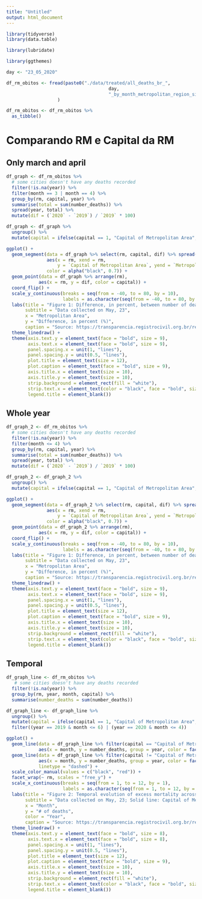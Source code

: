 ```yaml
---
title: "Untitled"
output: html_document
---
```


```r
library(tidyverse)
library(data.table)

library(lubridate)

library(ggthemes)
```

```r
day <- "23_05_2020"

df_rm_obitos <- fread(paste0("./data/treated/all_deaths_br_", 
                                      day, 
                                      "_by_month_metropolitan_region_since_2019_ibge_code.csv")
                   )

df_rm_obitos <- df_rm_obitos %>% 
  as_tibble()
```

# Comparando RM e Capital da RM
## Only march and april

```r
df_graph <- df_rm_obitos %>% 
  # some cities doesn't have any deaths recorded
  filter(!is.na(year)) %>% 
  filter(month == 3 | month == 4) %>% 
  group_by(rm, capital, year) %>% 
  summarise(total = sum(number_deaths)) %>% 
  spread(year, total) %>% 
  mutate(dif = (`2020` - `2019`) / `2019` * 100)

df_graph <- df_graph %>% 
  ungroup() %>% 
  mutate(capital = ifelse(capital == 1, "Capital of Metropolitan Area", "Metropolitan Area without Capital"))

ggplot() +
  geom_segment(data = df_graph %>% select(rm, capital, dif) %>% spread(capital, dif) %>% arrange(rm),
               aes(x = rm, xend = rm, 
                   y = `Capital of Metropolitan Area`, yend = `Metropolitan Area without Capital`), 
               color = alpha("black", 0.7)) +
  geom_point(data = df_graph %>% arrange(rm),
            aes(x = rm, y = dif, color = capital)) +
  coord_flip() +
  scale_y_continuous(breaks = seq(from = -40, to = 80, by = 10),
                     labels = as.character(seq(from = -40, to = 80, by = 10))) +
  labs(title = "Figure 1: Difference, in percent, between number of deaths registered in march and april of 2020 compared to 2019,\nCapital of Metropolitan Area and Metropolitan Area without Capital",
       subtitle = "Data collected on May, 23",
       x = "Metropolitan Area", 
       y = "Difference, in percent (%)",
       caption = "Source: https://transparencia.registrocivil.org.br/registros") +
  theme_linedraw() +
  theme(axis.text.y = element_text(face = "bold", size = 9),
        axis.text.x = element_text(face = "bold", size = 9),
        panel.spacing.x = unit(1, "lines"),
        panel.spacing.y = unit(0.5, "lines"),
        plot.title = element_text(size = 12),
        plot.caption = element_text(face = "bold", size = 9),
        axis.title.x = element_text(size = 10),
        axis.title.y = element_text(size = 10),
        strip.background = element_rect(fill = "white"),
        strip.text.x = element_text(color = "black", face = "bold", size = 9),
        legend.title = element_blank())
```

## Whole year

```r
df_graph_2 <- df_rm_obitos %>% 
  # some cities doesn't have any deaths recorded
  filter(!is.na(year)) %>% 
  filter(month <= 4) %>% 
  group_by(rm, capital, year) %>% 
  summarise(total = sum(number_deaths)) %>% 
  spread(year, total) %>% 
  mutate(dif = (`2020` - `2019`) / `2019` * 100)

df_graph_2 <- df_graph_2 %>% 
  ungroup() %>% 
  mutate(capital = ifelse(capital == 1, "Capital of Metropolitan Area", "Metropolitan Area without Capital"))

ggplot() +
  geom_segment(data = df_graph_2 %>% select(rm, capital, dif) %>% spread(capital, dif) %>% arrange(rm),
               aes(x = rm, xend = rm, 
                   y = `Capital of Metropolitan Area`, yend = `Metropolitan Area without Capital`), 
               color = alpha("black", 0.7)) +
  geom_point(data = df_graph_2 %>% arrange(rm),
            aes(x = rm, y = dif, color = capital)) +
  coord_flip() +
  scale_y_continuous(breaks = seq(from = -40, to = 80, by = 10),
                     labels = as.character(seq(from = -40, to = 80, by = 10))) +
  labs(title = "Figure 1: Difference, in percent, between number of deaths registered in 2020 compared to 2019,\nCapital of Metropolitan Area and Metropolitan Area without Capital",
       subtitle = "Data collected on May, 23",
       x = "Metropolitan Area", 
       y = "Difference, in percent (%)",
       caption = "Source: https://transparencia.registrocivil.org.br/registros") +
  theme_linedraw() +
  theme(axis.text.y = element_text(face = "bold", size = 9),
        axis.text.x = element_text(face = "bold", size = 9),
        panel.spacing.x = unit(1, "lines"),
        panel.spacing.y = unit(0.5, "lines"),
        plot.title = element_text(size = 12),
        plot.caption = element_text(face = "bold", size = 9),
        axis.title.x = element_text(size = 10),
        axis.title.y = element_text(size = 10),
        strip.background = element_rect(fill = "white"),
        strip.text.x = element_text(color = "black", face = "bold", size = 9),
        legend.title = element_blank())
```

## Temporal

```r
df_graph_line <- df_rm_obitos %>% 
   # some cities doesn't have any deaths recorded
  filter(!is.na(year)) %>% 
  group_by(rm, year, month, capital) %>% 
  summarise(number_deaths = sum(number_deaths))

df_graph_line <- df_graph_line %>% 
  ungroup() %>% 
  mutate(capital = ifelse(capital == 1, "Capital of Metropolitan Area", "Metropolitan Area without Capital")) %>% 
  filter((year == 2019 & month <= 6) | (year == 2020 & month <= 4))

ggplot() +
  geom_line(data = df_graph_line %>% filter(capital == "Capital of Metropolitan Area"),
            aes(x = month, y = number_deaths, group = year, color = factor(year))) +
  geom_line(data = df_graph_line %>% filter(capital != "Capital of Metropolitan Area"),
            aes(x = month, y = number_deaths, group = year, color = factor(year)),
            linetype = "dashed") +
  scale_color_manual(values = c("black", "red")) +
  facet_wrap(~ rm, scales = "free_y") +
  scale_x_continuous(breaks = seq(from = 1, to = 12, by = 1),
                     labels = as.character(seq(from = 1, to = 12, by = 1))) +
  labs(title = "Figure 2: Temporal evolution of excess mortality across main metropolitan areas in Brazil, monthly comparison between 2019-2020",
       subtitle = "Data collected on May, 23; Solid line: Capital of Metropolitan Area, Dashed line: Metropolitan Area without Capital",
       x = "Month", 
       y = "# of deaths",
       color = "Year",
       caption = "Source: https://transparencia.registrocivil.org.br/registros") +
  theme_linedraw() +
  theme(axis.text.y = element_text(face = "bold", size = 8),
        axis.text.x = element_text(face = "bold", size = 8),
        panel.spacing.x = unit(1, "lines"),
        panel.spacing.y = unit(0.5, "lines"),
        plot.title = element_text(size = 12),
        plot.caption = element_text(face = "bold", size = 9),
        axis.title.x = element_text(size = 10),
        axis.title.y = element_text(size = 10),
        strip.background = element_rect(fill = "white"),
        strip.text.x = element_text(color = "black", face = "bold", size = 9),
        legend.title = element_blank())
```